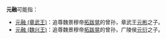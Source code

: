 '''元融'''可能指：

*[[元融_(章武王)|元融 (章武王)]]：追尊魏景穆帝[[拓跋晃|拓跋晃]]的曾孙，章武王[[元彬_(北魏)|元彬]]之子。
*[[元融_(魏兴王)|元融 (魏兴王)]]：追尊魏景穆帝[[拓跋晃|拓跋晃]]的曾孙，广陵侯[[元衍|元衍]]之子。

{{Disambiguation|Cat=二字元姓人名消歧义}}
